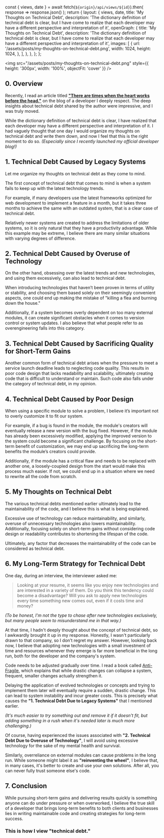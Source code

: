   const { views, date } = await fetch(`${origin}/api/views/${id}`).then(
    response => response.json()
  );
  return {
    layout: {
      views,
      date,
      title: 'My Thoughts on Technical Debt',
      description:
        'The dictionary definition of technical debt is clear, but I have come to realize that each developer may have a different perspective and interpretation of it',
      openGraph: {
        title: 'My Thoughts on Technical Debt',
        description:
          'The dictionary definition of technical debt is clear, but I have come to realize that each developer may have a different perspective and interpretation of it',
        images: [
          {
            url: '/assets/posts/my-thoughts-on-technical-debt.png',
            width: 1024,
            height: 1024,
          },
        ],
      },
    },
  };
};

<img
  src="/assets/posts/my-thoughts-on-technical-debt.png"
  style={{ height: '300px', width: '100%', objectFit: 'cover' }}
/>

## 0. Overview

Recently, I read an article titled **["There are times when the heart works before the head."](https://medium.com/@ysyang/b8056b8f1435)** on the blog of a developer I deeply respect. The deep insights about technical debt shared by the author were impressive, and I was truly moved.

While the dictionary definition of technical debt is clear, I have realized that each developer may have a different perspective and interpretation of it. I had vaguely thought that one day I would organize my thoughts on technical debt and write them down, and now I feel that this is the right moment to do so. _(Especially since I recently launched my official developer blog!)_

## 1. Technical Debt Caused by Legacy Systems  

Let me organize my thoughts on technical debt as they come to mind.  

The first concept of technical debt that comes to mind is when a system fails to keep up with the latest technology trends.  

For example, if many developers use the latest frameworks optimized for web development to implement a feature in a month, but it takes three months to achieve the same with an outdated system, that is a clear case of technical debt.  

Relatively newer systems are created to address the limitations of older systems, so it is only natural that they have a productivity advantage. While this example may be extreme, I believe there are many similar situations with varying degrees of difference.


## 2. Technical Debt Caused by Overuse of Technology  

On the other hand, obsessing over the latest trends and new technologies, and using them excessively, can also lead to technical debt.  

When introducing technologies that haven’t been proven in terms of utility or stability, and choosing them based solely on their seemingly convenient aspects, one could end up making the mistake of "killing a flea and burning down the house."  

Additionally, if a system becomes overly dependent on too many external modules, it can create significant obstacles when it comes to version control or system updates. I also believe that what people refer to as overengineering falls into this category.


## 3. Technical Debt Caused by Sacrificing Quality for Short-Term Gains  

Another common form of technical debt arises when the pressure to meet a service launch deadline leads to neglecting code quality. This results in poor code design that lacks readability and scalability, ultimately creating code that is difficult to understand or maintain. Such code also falls under the category of technical debt, in my opinion.


## 4. Technical Debt Caused by Poor Design  

When using a specific module to solve a problem, I believe it’s important not to overly customize it to fit our system.  

For example, if a bug is found in the module, the module's creators will eventually release a new version with the bug fixed. However, if the module has already been excessively modified, applying the improved version to the system could become a significant challenge. By focusing on the short-term benefit of customization, we may end up sacrificing the long-term benefits the module’s creators could provide.  

Additionally, if the module has a critical flaw and needs to be replaced with another one, a loosely-coupled design from the start would make this process much easier. If not, we could end up in a situation where we need to rewrite all the code from scratch.


## 5. My Thoughts on Technical Debt  

The various technical debts mentioned earlier ultimately lead to the maintainability of the code, and I believe this is what is being explained.

Excessive use of technology can reduce maintainability, and similarly, overuse of unnecessary technologies also lowers maintainability. Additionally, focusing solely on short-term gains without considering code design or readability contributes to shortening the lifespan of the code.  

Ultimately, any factor that decreases the maintainability of the code can be considered as technical debt.

## 6. My Long-Term Strategy for Technical Debt

One day, during an interview, the interviewer asked me:

> Looking at your resume, it seems like you enjoy new technologies and are interested in a variety of them. Do you think this tendency could become a disadvantage? Will you ask to apply new technologies every time something new comes out, even if it costs time and money?

_(To be honest, I'm not the type to chase after new technologies exclusively, but many people seem to misunderstand me in that way.)_

At that time, I hadn't deeply thought about the concept of technical debt, so I awkwardly brought it up in my response. Honestly, I wasn't particularly drawn to that company, so I don’t regret my answer. However, looking back now, I believe that adopting new technologies with a small investment of time and resources whenever they emerge is far more beneficial in the long run, both for the developer and the company's system.

Code needs to be adjusted gradually over time. I read a book called [Anti-Fragile](https://en.wikipedia.org/wiki/Antifragile_(book)), which explains that while drastic changes can collapse a system, frequent, smaller changes actually strengthen it.

Delaying the application of evolved technologies or concepts and trying to implement them later will eventually require a sudden, drastic change. This can lead to system instability and incur greater costs. This is precisely what causes the **"1. Technical Debt Due to Legacy Systems"** that I mentioned earlier.

_(It's much easier to try something out and remove it if it doesn't fit, but adding something in a rush when it's needed later is much more challenging.)_

Of course, having experienced the issues associated with **"2. Technical Debt Due to Overuse of Technology"**, I will avoid using excessive technology for the sake of my mental health and survival.

Similarly, overreliance on external modules can cause problems in the long run. While someone might label it as **"reinventing the wheel"**, I believe that, in many cases, it's better to create and use your own solutions. After all, you can never fully trust someone else's code.


## 7. Conclusion

While pursuing short-term gains and delivering results quickly is something anyone can do under pressure or when overworked, I believe the true skill of a developer that brings long-term benefits to both clients and businesses lies in writing maintainable code and creating strategies for long-term success.


### This is how I view **"technical debt."**


